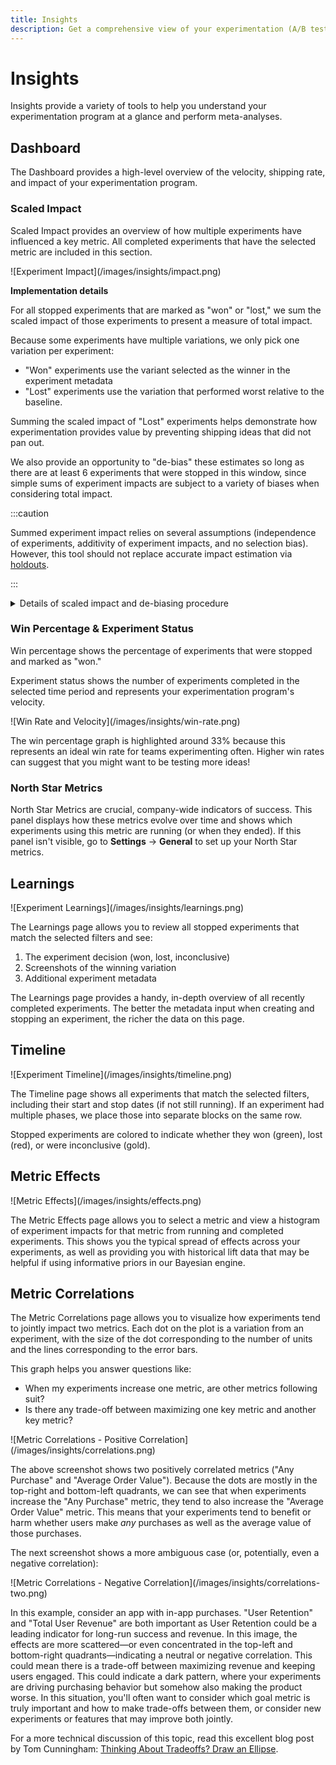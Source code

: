 ```yaml
---
title: Insights
description: Get a comprehensive view of your experimentation (A/B testing) program with GrowthBook's Insights dashboards. Analyze experiment impact, correlations, and team velocity.
---
```



# Insights

Insights provide a variety of tools to help you understand your experimentation program at a glance and perform meta-analyses.

## Dashboard

The Dashboard provides a high-level overview of the velocity, shipping rate, and impact of your experimentation program.

### Scaled Impact

Scaled Impact provides an overview of how multiple experiments have influenced a key metric. All completed experiments that have the selected metric are included in this section.

<MaxWidthImage maxWidth={800} border>
    ![Experiment Impact](/images/insights/impact.png)
</MaxWidthImage>

**Implementation details**

For all stopped experiments that are marked as "won" or "lost," we sum the scaled impact of those experiments to present a measure of total impact.

Because some experiments have multiple variations, we only pick one variation per experiment:

- "Won" experiments use the variant selected as the winner in the experiment metadata
- "Lost" experiments use the variation that performed worst relative to the baseline.

Summing the scaled impact of "Lost" experiments helps demonstrate how experimentation provides value by preventing shipping ideas that did not pan out.

We also provide an opportunity to "de-bias" these estimates so long as there are at least 6 experiments that were stopped in this window, since simple sums of experiment impacts are subject to a variety of biases when considering total impact.

:::caution

Summed experiment impact relies on several assumptions (independence of experiments, additivity of experiment impacts, and no selection bias). However, this tool should not replace accurate impact estimation via [holdouts](kb/experiments/holdouts).

:::

<details>
<summary>Details of scaled impact and de-biasing procedure</summary>

**Scaled Impact**

[Scaled impact](app/experiment-results#difference-types) rescales your experiment effect to answer the question: "What would the total effect be if all participants had received a specific test variant?" For example, imagine your absolute lift in an experiment is \$0.30 per user with 100 users in that variation. If your experiment got 50\% of total traffic, and that variation received 50\% of that traffic, then the total potential traffic was 100 / (50\% _ 50\%) = 400 users. So, the scaled impact would be \$0.30 _ 400 = \$120. It is a simple rescaling that makes some assumptions, but it does allow you to compare the effects of experiments on different parts of your product (e.g. a big change to a small feature vs. a small change to a big feature might have the same scaled impact).

**Total Impact**, represented by the large **Won** and **Avoided loss** boxes, sums the effects of all experiments within a category. This assumes the effects are independent and not additive. **This is not an assumption easily satisfied**, but it allows you to get a general sense of scale.

**De-biasing** is achieved through the [_positive-part_ James-Stein](https://en.wikipedia.org/wiki/James%E2%80%93Stein_estimator#Improvements) shrinkage estimator, which mitigates the natural bias in experiment outcomes (where more decisive results tend to show larger effects). This estimator adjusts the results by estimating variance only from the shown experiments and shrinks all impacts toward zero. While this reduces selection bias, it does not address concerns about the independence or additivity of experiments.

</details>

### Win Percentage & Experiment Status

Win percentage shows the percentage of experiments that were stopped and marked as "won."

Experiment status shows the number of experiments completed in the selected time period and represents your experimentation program's velocity.

<MaxWidthImage maxWidth={800}>
    ![Win Rate and Velocity](/images/insights/win-rate.png)
</MaxWidthImage>

The win percentage graph is highlighted around 33\% because this represents an ideal win rate for teams experimenting often. Higher win rates can suggest that you might want to be testing more ideas!

### North Star Metrics

North Star Metrics are crucial, company-wide indicators of success. This panel displays how these metrics evolve over time and shows which experiments using this metric are running (or when they ended). If this panel isn't visible, go to **Settings** &rarr; **General** to set up your North Star metrics.

## Learnings

<MaxWidthImage maxWidth={800} border>
    ![Experiment Learnings](/images/insights/learnings.png)
</MaxWidthImage>

The Learnings page allows you to review all stopped experiments that match the selected filters and see:

1. The experiment decision (won, lost, inconclusive)
2. Screenshots of the winning variation
3. Additional experiment metadata

The Learnings page provides a handy, in-depth overview of all recently completed experiments. The better the metadata input when creating and stopping an experiment, the richer the data on this page.

## Timeline

<MaxWidthImage maxWidth={800}>
    ![Experiment Timeline](/images/insights/timeline.png)
</MaxWidthImage>

The Timeline page shows all experiments that match the selected filters, including their start and stop dates (if not still running). If an experiment had multiple phases, we place those into separate blocks on the same row.

Stopped experiments are colored to indicate whether they won (green), lost (red), or were inconclusive (gold).

## Metric Effects

<MaxWidthImage maxWidth={800} border>
    ![Metric Effects](/images/insights/effects.png)
</MaxWidthImage>

The Metric Effects page allows you to select a metric and view a histogram of experiment impacts for that metric from running and completed experiments. This shows you the typical spread of effects across your experiments, as well as providing you with historical lift data that may be helpful if using informative priors in our Bayesian engine.

## Metric Correlations

The Metric Correlations page allows you to visualize how experiments tend to jointly impact two metrics. Each dot on the plot is a variation from an experiment, with the size of the dot corresponding to the number of units and the lines corresponding to the error bars.

This graph helps you answer questions like:

- When my experiments increase one metric, are other metrics following suit?
- Is there any trade-off between maximizing one key metric and another key metric?

<MaxWidthImage maxWidth={800} border>
    ![Metric Correlations - Positive Correlation](/images/insights/correlations.png)
</MaxWidthImage>

The above screenshot shows two positively correlated metrics ("Any Purchase" and "Average Order Value"). Because the dots are mostly in the top-right and bottom-left quadrants, we can see that when experiments increase the "Any Purchase" metric, they tend to also increase the "Average Order Value" metric. This means that your experiments tend to benefit or harm whether users make _any_ purchases as well as the average value of those purchases.

The next screenshot shows a more ambiguous case (or, potentially, even a negative correlation):

<MaxWidthImage maxWidth={800} border>
    ![Metric Correlations - Negative Correlation](/images/insights/correlations-two.png)
</MaxWidthImage>

In this example, consider an app with in-app purchases. "User Retention" and "Total User Revenue" are both important as User Retention could be a leading indicator for long-run success and revenue. In this image, the effects are more scattered—or even concentrated in the top-left and bottom-right quadrants—indicating a neutral or negative correlation. This could mean there is a trade-off between maximizing revenue and keeping users engaged. This could indicate a dark pattern, where your experiments are driving purchasing behavior but somehow also making the product worse. In this situation, you'll often want to consider which goal metric is truly important and how to make trade-offs between them, or consider new experiments or features that may improve both jointly.

For a more technical discussion of this topic, read this excellent blog post by Tom Cunningham: [Thinking About Tradeoffs? Draw an Ellipse](https://tecunningham.github.io/posts/2023-10-23-pareto-frontiers-experiments-ranking.html).
